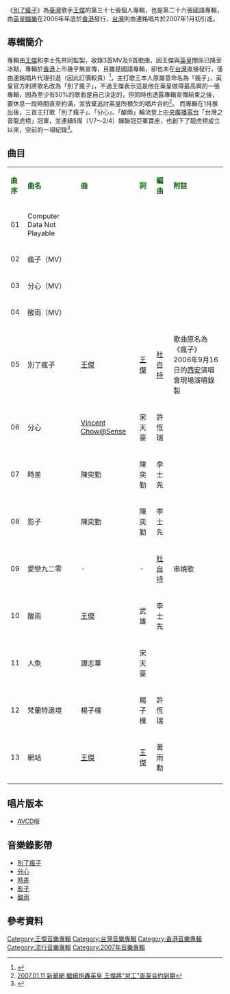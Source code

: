 {{Infobox album <!-- See Wikipedia:WikiProject_Albums -->
| name       = '''別了瘋子'''
| type       = [[專輯|專輯]]
| artist     = [[王傑_(歌手)|王傑]]
| cover      = Dave_wangCD_37.jpg
<!-- 未知參數 | background = orange -->
| released   = 2007年1月3日
| recorded   = 2006年
| genre      = [[國語流行音樂|國語流行音樂]]
| label      = [[英皇娛樂|英皇娛樂]]<br/>
| prev_title = [[甦醒_(王傑專輯)|甦醒]]
| prev_year  = 2005
| next_title = [[我知道我是一個已經過氣的歌手|我知道我是一個已經過氣的歌手]]
| next_year  = 2018
}}
《[[別了瘋子|別了瘋子]]》為[[臺灣|臺灣]]歌手[[王傑_(歌手)|王傑]]的第三十七張個人專輯，也是第二十六張國語專輯，由[[英皇娛樂|英皇娛樂]]在2006年年底於[[香港|香港]]發行，[[台灣|台灣]]則由連銘唱片於2007年1月初引進。

==專輯簡介==
專輯由[[王傑_(歌手)|王傑]]和李士先共同監製，收錄3首MV及9首歌曲，因王傑與[[英皇娛樂|英皇]]關係已降至冰點，專輯於[[香港|香港]]上市幾乎無宣傳，且雖是國語專輯，卻也未在[[台灣|台灣]]直接發行，僅由連銘唱片代理引進（因此訂價較貴）<ref>{{Cite web |url=http://www.libertytimes.com.tw/2007/new/jan/23/today-show7.htm |title=2007.01.23 自由電子報 王傑驚爆被冷凍 英皇急喊冤 |accessdate=2014-02-15 |archive-date=2008-03-09 |archive-url=https://web.archive.org/web/20080309101257/http://www.libertytimes.com.tw/2007/new/jan/23/today-show7.htm |dead-url=no }}</ref>，主打歌王本人原屬意命名為「瘋子」，英皇官方則將歌名改為「別了瘋子」，不過王傑表示這是他在英皇做得最高興的一張專輯，因為至少有50%的歌曲是自己決定的，但同時也透露專輯宣傳結束之後，要休息一段時間直至約滿，並放棄追討英皇所積欠的唱片合約<ref>[http://news.xinhuanet.com/ent/2007-01/11/content_5591773.htm 2007.01.11 新華網 繼續炮轟英皇 王傑將"怠工"直至合約到期]</ref>。
而專輯在1月推出後，三首主打歌「別了瘋子」、「分心」、「酸雨」輪流登上[[中央廣播電台|中央廣播電台]]「台灣之音龍虎榜」冠軍，並連續5周（1/7～2/4）蟬聯冠亞軍寶座，也創下了龍虎榜成立以來，空前的一項紀錄<ref>{{Cite web |url=http://media.ipavo.com/RTI002/archives/2007/02/09 |title=2007.02.09 華語網 台灣之音 中央廣播電台「音樂M.I.T」節目 |accessdate=2012-07-09 |archive-date=2012-07-09 |archive-url=https://archive.is/20120709231208/http://media.ipavo.com/RTI002/archives/2007/02/09 |dead-url=no }}</ref>。

==曲目==
{| class="wikitable"
|-
| <font color=darkgreen>'''曲序'''</font> || <font color=darkgreen>'''曲名'''</font> || <font 

color=darkgreen>'''曲'''</font> || <font color=green>'''詞'''</font> || <font color=darkgreen>'''編曲'''</font> || 

<font color=darkgreen>'''附註'''</font> 
|-
| 01 || Computer Data Not Playable  ||  || || || 
|-
| 02 || 瘋子（MV） ||  ||  || ||
|-
| 03 || 分心（MV） || ||  ||  ||
|-
| 04 || 酸雨（MV） ||  ||   || || 
|-
| 05 || 別了瘋子 || [[王傑_(歌手)|王傑]] ||[[王傑_(歌手)|王傑]]  ||[[杜自持|杜自持]] || 歌曲原名為《瘋子》<br>2006年9月16日的[[西安|西安]]演唱會現場演唱錄製
|-
| 06 || 分心 || [[周炳輝|Vincent Chow@Sense]] || 宋天豪  || 許恆瑞 || 
|-
| 07 || 時差 || 陳奕勤 || 陳奕勤 || 李士先 || 
|-
| 08 || 影子 || 陳奕勤 || 陳奕勤 || 李士先 || 
|-
| 09|| 愛戀九二零 ||-||-|| [[杜自持|杜自持]] || 串燒歌
|-
| 10 || 酸雨 || [[王傑_(歌手)|王傑]] || 武雄 || 李士先 || 
|-
| 11 || 人魚|| 譚志華 || 宋天豪 ||  || 
|-
| 12 || 梵蘭特邊境 || 楊子樸 || 楊子樸 || 許恆瑞 || 
|-
| 13 || 網站|| [[王傑_(歌手)|王傑]] || [[王傑_(歌手)|王傑]]   || 黃雨勳|| 
|-
|}

== 唱片版本 ==
* [[AVCD|AVCD]]版
== 音樂錄影帶 ==
* [http://www.youtube.com/watch?v=gA6ESCPmVSI 別了瘋子]{{Wayback|url=http://www.youtube.com/watch?v=gA6ESCPmVSI |date=20140630085612 }}
* [http://www.youtube.com/watch?v=HZ32xs2q5b8 分心]{{Wayback|url=http://www.youtube.com/watch?v=HZ32xs2q5b8 |date=20140630085717 }}
* [https://www.youtube.com/watch?v=NjIGfzq818A 時差]{{Wayback|url=https://www.youtube.com/watch?v=NjIGfzq818A |date=20160318012406 }}
* [https://www.youtube.com/watch?v=K4-Duqv-DxE 影子]{{Wayback|url=https://www.youtube.com/watch?v=K4-Duqv-DxE |date=20160401190330 }}
* [http://www.youtube.com/watch?v=DTH0iEaLaXQ 酸雨]{{Wayback|url=http://www.youtube.com/watch?v=DTH0iEaLaXQ |date=20140630085625 }}

==參考資料==
{{reflist}}

{{王傑 (歌手)}}


[[Category:王傑音樂專輯|Category:王傑音樂專輯]]
[[Category:台灣音樂專輯|Category:台灣音樂專輯]]
[[Category:香港音樂專輯|Category:香港音樂專輯]]
[[Category:流行音樂專輯|Category:流行音樂專輯]]
[[Category:2007年音樂專輯|Category:2007年音樂專輯]]